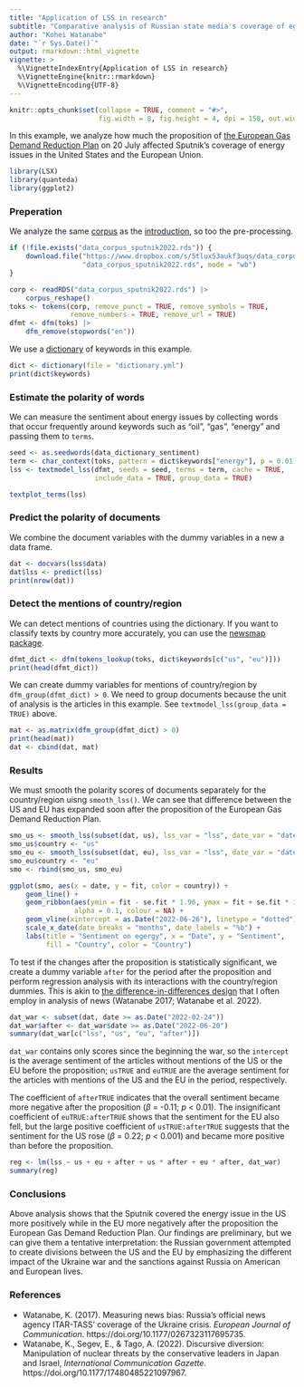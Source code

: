 ```yaml
---
title: "Application of LSS in research"
subtitle: "Comparative analysis of Russian state media's coverage of egnergy issues in the US and the EU"
author: "Kohei Watanabe"
date: "`r Sys.Date()`"
output: rmarkdown::html_vignette
vignette: >
  %\VignetteIndexEntry{Application of LSS in research}
  %\VignetteEngine{knitr::rmarkdown}
  %\VignetteEncoding{UTF-8}
---
```


```r
knitr::opts_chunk$set(collapse = TRUE, comment = "#>", 
                      fig.width = 8, fig.height = 4, dpi = 150, out.width = 690)
```

In this example, we analyze how much the proposition of [the European Gas Demand Reduction Plan](https://ec.europa.eu/commission/presscorner/detail/en/ip_22_4608) on 20 July affected Sputnik's coverage of energy issues in the United States and the European Union.

```r
library(LSX)
library(quanteda)
library(ggplot2)
```

### Preperation

We analyze the same [corpus](https://www.dropbox.com/s/5tlux53aukf3uqs/data_corpus_sputnik2022.rds?dl=1) as the [introduction](introduction.html), so too the pre-processing.

```r
if (!file.exists("data_corpus_sputnik2022.rds")) {
    download.file("https://www.dropbox.com/s/5tlux53aukf3uqs/data_corpus_sputnik2022.rds?dl=1",
                  "data_corpus_sputnik2022.rds", mode = "wb")
}
```

```r
corp <- readRDS("data_corpus_sputnik2022.rds") |>
    corpus_reshape()
toks <- tokens(corp, remove_punct = TRUE, remove_symbols = TRUE, 
               remove_numbers = TRUE, remove_url = TRUE)
dfmt <- dfm(toks) |> 
    dfm_remove(stopwords("en"))
```

We use a [dictionary](https://github.com/koheiw/LSX/blob/master/vignettes/) of keywords in this example.

```r
dict <- dictionary(file = "dictionary.yml")
print(dict$keywords)
```

### Estimate the polarity of words

We can measure the sentiment about energy issues by collecting words that occur frequently around keywords such as "oil", "gas", "energy" and passing them to `terms`. 

```r
seed <- as.seedwords(data_dictionary_sentiment)
term <- char_context(toks, pattern = dict$keywords["energy"], p = 0.01)
lss <- textmodel_lss(dfmt, seeds = seed, terms = term, cache = TRUE, 
                     include_data = TRUE, group_data = TRUE)
```

```r
textplot_terms(lss)
```

### Predict the polarity of documents

We combine the document variables with the dummy variables in a new a data frame.

```r
dat <- docvars(lss$data)
dat$lss <- predict(lss)
print(nrow(dat))
```

### Detect the mentions of country/region 

We can detect mentions of countries using the dictionary. If you want to classify texts by country more accurately, you can use the [newsmap package](https://cran.r-project.org/web/packages/newsmap/index.html).

```r
dfmt_dict <- dfm(tokens_lookup(toks, dict$keywords[c("us", "eu")]))
print(head(dfmt_dict))
```

We can create dummy variables for mentions of country/region by `dfm_group(dfmt_dict) > 0`. We need to group documents because the unit of analysis is the articles in this example. See `textmodel_lss(group_data = TRUE)` above.

```r
mat <- as.matrix(dfm_group(dfmt_dict) > 0)
print(head(mat))
dat <- cbind(dat, mat)
```

### Results

We must smooth the polarity scores of documents separately for the country/region uisng `smooth_lss()`. We can see that difference between the US and EU has expanded soon after the proposition of the European Gas Demand Reduction Plan.

```r
smo_us <- smooth_lss(subset(dat, us), lss_var = "lss", date_var = "date")
smo_us$country <- "us"
smo_eu <- smooth_lss(subset(dat, eu), lss_var = "lss", date_var = "date")
smo_eu$country <- "eu"
smo <- rbind(smo_us, smo_eu)
```

```r
ggplot(smo, aes(x = date, y = fit, color = country)) + 
    geom_line() +
    geom_ribbon(aes(ymin = fit - se.fit * 1.96, ymax = fit + se.fit * 1.96, fill = country), 
                alpha = 0.1, colour = NA) +
    geom_vline(xintercept = as.Date("2022-06-26"), linetype = "dotted") +
    scale_x_date(date_breaks = "months", date_labels = "%b") +
    labs(title = "Sentiment on egergy", x = "Date", y = "Sentiment", 
         fill = "Country", color = "Country")
```

To test if the changes after the proposition is statistically significant, we create a dummy variable `after` for the period after the proposition and perform regression analysis with its interactions with the country/region dummies. This is akin to [the difference-in-differences design](https://en.wikipedia.org/wiki/Difference_in_differences) that I often employ in analysis of news (Watanabe 2017; Watanabe et al. 2022).

```r
dat_war <- subset(dat, date >= as.Date("2022-02-24"))
dat_war$after <- dat_war$date >= as.Date("2022-06-20")
summary(dat_war[c("lss", "us", "eu", "after")])
```

`dat_war` contains only scores since the beginning the war, so the `intercept` is the average sentiment of the articles without mentions of the US or the EU before the proposition; `usTRUE` and `euTRUE` are the average sentiment for the articles with mentions of the US and the EU in the period, respectively.

The coefficient of `afterTRUE` indicates that the overall sentiment became more negative after the proposition (*β* = -0.11; *p* < 0.01). The insignificant coefficient of `euTRUE:afterTRUE` shows that the sentiment for the EU also fell, but the large positive coefficient of `usTRUE:afterTRUE` suggests that the sentiment for the US rose (*β* = 0.22; *p* < 0.001) and became more positive than before the proposition.

```r
reg <- lm(lss ~ us + eu + after + us * after + eu * after, dat_war)
summary(reg) 
```

### Conclusions

Above analysis shows that the Sputnik covered the energy issue in the US more positively while in the EU more negatively after the proposition the European Gas Demand Reduction Plan. Our findings are preliminary, but we can give them a tentative interpretation: the Russian government attempted to create divisions between the US and the EU by emphasizing the different impact of the Ukraine war and the sanctions against Russia on American and European lives.

### References

- Watanabe, K. (2017). Measuring news bias: Russia’s official news agency ITAR-TASS’ coverage of the Ukraine crisis. *European Journal of Communication*. https://doi.org/10.1177/0267323117695735.
- Watanabe, K., Segev, E., & Tago, A. (2022). Discursive diversion: Manipulation of nuclear threats by the conservative leaders in Japan and Israel, *International Communication Gazette*. https://doi.org/10.1177/17480485221097967.
